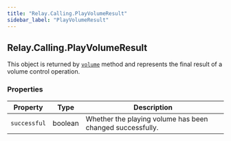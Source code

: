 ```yaml
---
title: "Relay.Calling.PlayVolumeResult"
sidebar_label: "PlayVolumeResult"
---
```


[volume]: /sdks/reference/realtime-sdk/v2/sdks/python/calling/actions/play#volume

## Relay.Calling.PlayVolumeResult

This object is returned by [`volume`][volume] method and represents the final result of a volume control operation.

### Properties

| Property | Type | Description |
| -------- | ---- | ----------- |
| `successful` | boolean | Whether the playing volume has been changed successfully. |